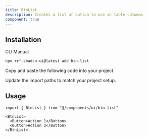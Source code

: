 ```yaml
---
title: BtnList
description: Creates a list of button to use in table columns
component: true
---
```


<ComponentPreview name="btn-list-demo" />

## Installation

<Tabs defaultValue="cli">

<TabsList>
  <TabsTrigger value="cli">CLI</TabsTrigger>
  <TabsTrigger value="manual">Manual</TabsTrigger>
</TabsList>
<TabsContent value="cli">

```bash
npx rrf-shadcn-ui@latest add btn-list
```

</TabsContent>

<TabsContent value="manual">

<Steps>

<Step>Copy and paste the following code into your project.</Step>

<ComponentSource name="btn-list" />

<Step>Update the import paths to match your project setup.</Step>

</Steps>

</TabsContent>

</Tabs>

## Usage

```tsx
import { BtnList } from "@/components/ui/btn-list"
```

```tsx
<BtnList>
  <Button>Action 1</Button>
  <Button>Action 2</Button>
</BtnList>
```

